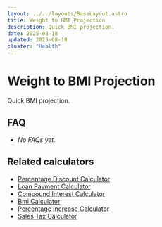 ```yaml
---
layout: ../../layouts/BaseLayout.astro
title: Weight to BMI Projection
description: Quick BMI projection.
date: 2025-08-18
updated: 2025-08-18
cluster: "Health"
---
```




# Weight to BMI Projection

Quick BMI projection.

<Calculator schema={schema} />

## FAQ

- _No FAQs yet._

## Related calculators
- [Percentage Discount Calculator](/calculators/percentage-discount-calculator/)
- [Loan Payment Calculator](/calculators/loan-payment-calculator/)
- [Compound Interest Calculator](/calculators/compound-interest-calculator/)
- [Bmi Calculator](/calculators/bmi-calculator/)
- [Percentage Increase Calculator](/calculators/percentage-increase-calculator/)
- [Sales Tax Calculator](/calculators/sales-tax-calculator/)
